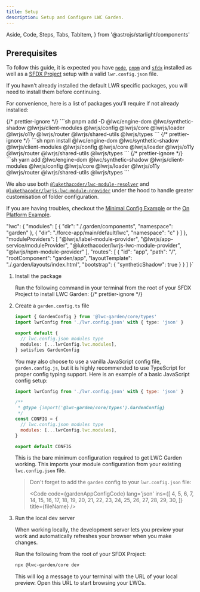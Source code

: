 ```yaml
---
title: Setup
description: Setup and Configure LWC Garden.
---
```


  Aside,
  Code,
  Steps,
  Tabs,
  TabItem,
} from '@astrojs/starlight/components'

## Prerequisites

To follow this guide, it is expected you have [`node`](https://nodejs.org/en), [`pnpm`](https://pnpm.io/) and [`sfdx`](https://developer.salesforce.com/tools/salesforcecli) installed as well as a <a href="https://developer.salesforce.com/docs/atlas.en-us.sfdx_dev.meta/sfdx_dev/sfdx_dev_ws_create_new.htm" target="_blank" rel="nofollow noreferrer">SFDX Project</a> setup with a valid `lwr.config.json` file.

<Aside>
  If you havn't already installed the default LWR specific packages, you will need to install them before continuing.

For convenience, here is a list of packages you'll require if not already installed:

<Tabs>
  {/* prettier-ignore */}
  <TabItem label='pnpm'>
    ```sh
    pnpm add -D @lwc/engine-dom @lwc/synthetic-shadow @lwrjs/client-modules @lwrjs/config @lwrjs/core @lwrjs/loader @lwrjs/o11y @lwrjs/router @lwrjs/shared-utils @lwrjs/types
    ```
  </TabItem>
  {/* prettier-ignore */}
  <TabItem label='npm'>
    ```sh
    npm install @lwc/engine-dom @lwc/synthetic-shadow @lwrjs/client-modules @lwrjs/config @lwrjs/core @lwrjs/loader @lwrjs/o11y @lwrjs/router @lwrjs/shared-utils @lwrjs/types
    ```
  </TabItem>
  {/* prettier-ignore */}
  <TabItem label='yarn'>
    ```sh
    yarn add @lwc/engine-dom @lwc/synthetic-shadow @lwrjs/client-modules @lwrjs/config @lwrjs/core @lwrjs/loader @lwrjs/o11y @lwrjs/router @lwrjs/shared-utils @lwrjs/types
    ```
  </TabItem>
</Tabs>


We also use both [`@lukethacoder/lwc-module-resolver`](https://github.com/lukethacoder/lwc-module-resolver) and [`@lukethacoder/lwrjs-lwc-module-provider`](https://github.com/lukethacoder/lwrjs-lwc-module-provider) under the hood to handle greater customisation of folder configuration.

If you are having troubles, checkout the [Minimal Config Example](/examples/minimal-config) or the [On Platform Example](/examples/on-platform).

</Aside>

  "lwc": {
    "modules": [
      {
        "dir": "./.garden/components",
        "namespace": "garden"
      },
      {
        "dir": "./force-app/main/default/lwc",
        "namespace": "c"
      }
    ]
  },
  "moduleProviders": [
    "@lwrjs/label-module-provider",
    "@lwrjs/app-service/moduleProvider",
    "@lukethacoder/lwrjs-lwc-module-provider",
    "@lwrjs/npm-module-provider"
  ],
  "routes": [
    {
      "id": "app",
      "path": "/",
      "rootComponent": "garden/app",
      "layoutTemplate": "./.garden/layouts/index.html",
      "bootstrap": {
        "syntheticShadow": true
      }
    }
  ]
}`

<Steps>

1. Install the package

   Run the following command in your terminal from the root of your SFDX Project to install LWC Garden:
   {/* prettier-ignore */}

   <InstallSteps />

2. Create a `garden.config.ts` file

   ```ts
   import { GardenConfig } from '@lwc-garden/core/types'
   import lwrConfig from './lwr.config.json' with { type: 'json' }

   export default {
     // lwc.config.json modules type
     modules: [...lwrConfig.lwc.modules],
   } satisfies GardenConfig
   ```

   You may also choose to use a vanilla JavaScript config file, `garden.config.js`, but it is highly recommended to use TypeScript for proper config typing support. Here is an example of a basic JavaScript config setup:

   ```js
   import lwrConfig from './lwr.config.json' with { type: 'json' }

   /**
    * @type {import('@lwc-garden/core/types').GardenConfig}
    */
   const CONFIG = {
     // lwc.config.json modules type
     modules: [...lwrConfig.lwc.modules],
   }

   export default CONFIG
   ```


   This is the bare minimum configuration required to get LWC Garden working. This imports your module configuration from your existing `lwc.config.json` file.

   > Don't forget to add the `garden` config to your `lwr.config.json` file:
   >
   > <Code
   >   code={gardenAppConfigCode}
   >   lang='json'
   >   ins={[
   >     4, 5, 6, 7, 14, 15, 16, 17, 18, 19, 20, 21, 22, 23, 24, 25, 26, 27, 28,
   >     29, 30,
   >   ]}
   >   title={fileName}
   > />

3. Run the local dev server

   When working locally, the development server lets you preview your work and automatically refreshes your browser when you make changes.

   Run the following from the root of your SFDX Project:

   ```sh
   npx @lwc-garden/core dev
   ```

   This will log a message to your terminal with the URL of your local preview. Open this URL to start browsing your LWCs.

</Steps>
